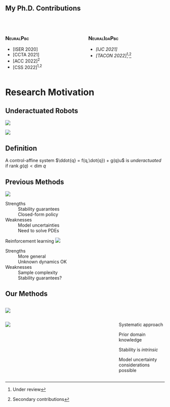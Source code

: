 ## My Ph.D. Contributions 

<br>

:::: {.columns}
::: {.column width="50%"}
### <span style="font-variant:small-caps;">NeuralPbc</span>

<ul>
<li class="fragment highlight-red" data-fragment-index="0">[ISER 2020] </li>
<li class="fragment highlight-red" data-fragment-index="0">[CCTA 2021] </li>
<li class="fragment semi-fade-out" data-fragment-index="0">[ACC 2022]<sup>2</sup></li>
<li class="fragment semi-fade-out" data-fragment-index="0">[CSS 2022]<sup>1,2</sup></li>
</ul>

:::
::: {.column width="50%"}
### <span style="font-variant:small-caps;">NeuralIdaPbc</span>

<ul>
<li class="fragment highlight-red" data-fragment-index="0">*[IJC 2021]*</li>
<li class="fragment semi-fade-out" data-fragment-index="0">*[TACON 2022]*[^underreview]<sup>,</sup>[^secondary]</li>
</ul>
:::
::::



[^underreview]: Under review
[^secondary]: Secondary contributions

# Research Motivation {visibility="uncounted"}
<!-- ###################################################################### -->


## Underactuated Robots 
<!-- ###################################################################### -->

::: {layout="[50,-25,30]" layout-valign="bottom"}
![](assets/underactuation-illustration-01_%5Bxiong2021underactuated%5D.png)

![](assets/acrobot-schematic.png)
:::

::: {.fragment .fade-up}
::: {.callout-note icon="false"}
## Definition
A control-affine system $\ddot{q} = f(q,\dot{q}) + g(q)u$ is *underactuated*
if $\text{rank } g(q) < \text{dim } q$
:::

:::


## Previous Methods {.smaller}
<!-- ###################################################################### -->

:::: {.fragment .semi-fade-out fragment-index=1}
::: {layout="[100,-5,60]" layout-valign="center"}
![](assets/pbc-outline.svg)

Strengths
: 
Stability guarantees \
Closed-form policy

Weaknesses
: 
Model uncertainties \
Need to solve PDEs
:::
::::

:::: {.fragment fragment-index=1}
::: {layout="[100,-5,60]" layout-valign="center"}
Reinforcement learning
![](assets/rl-outline.svg)

Strengths
: 
More general \
Unknown dynamics OK

Weaknesses
: 
Sample complexity \
Stability guarantees?
:::
::::


## {background-image="https://c.tenor.com/EstKpPVveyYAAAAC/both-agree.gif" background-size="50%" visibility="uncounted"}
<!-- ###################################################################### -->


## Our Methods {.smaller}
<!-- ###################################################################### -->

:::: {.columns}

::: {.column width="70%"}
![](assets/pbc-outline-cross.svg){fig-align="center"} \
:::

::: {.column width="30%"}
 
:::

::::

:::: {.columns}

::: {.column width="70%"}
![](assets/pbc-ml-outline.svg){fig-align="center"} <br>
:::

::: {.column width="30%"}
Systematic approach

Prior domain knowledge

Stability is *intrinsic*

Model uncertainty considerations possible
:::

::::


